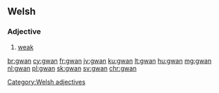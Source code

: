 ==Welsh==

===Adjective===
{{head|cy|adjectives}}

# [[weak]]

[[Category:Welsh adjectives]]

[[br:gwan]]
[[cy:gwan]]
[[fr:gwan]]
[[jv:gwan]]
[[ku:gwan]]
[[lt:gwan]]
[[hu:gwan]]
[[mg:gwan]]
[[nl:gwan]]
[[pl:gwan]]
[[sk:gwan]]
[[sv:gwan]]
[[chr:gwan]]